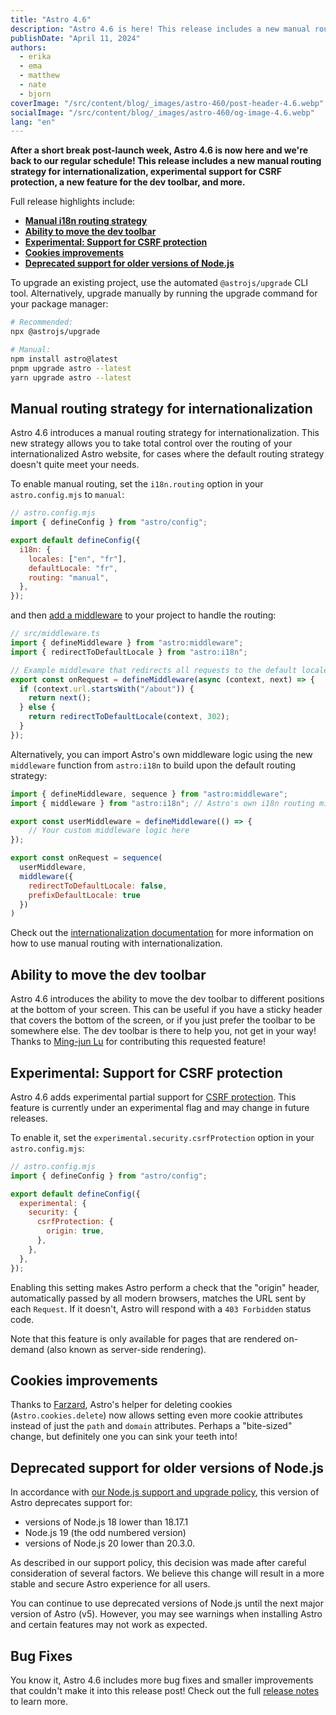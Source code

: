 ```yaml
---
title: "Astro 4.6"
description: "Astro 4.6 is here! This release includes a new manual routing strategy for internationalization, the ability to move the dev toolbar, experimental support for CSRF protection, and more."
publishDate: "April 11, 2024"
authors:
  - erika
  - ema
  - matthew
  - nate
  - bjorn
coverImage: "/src/content/blog/_images/astro-460/post-header-4.6.webp"
socialImage: "/src/content/blog/_images/astro-460/og-image-4.6.webp"
lang: "en"
---
```


**After a short break post-launch week, Astro 4.6 is now here and we're back to our regular schedule! This release includes a new manual routing strategy for internationalization, experimental support for CSRF protection, a new feature for the dev toolbar, and more.**

Full release highlights include:

- [**Manual i18n routing strategy**](#manual-routing-strategy-for-internationalization)
- [**Ability to move the dev toolbar**](#ability-to-move-the-dev-toolbar)
- [**Experimental: Support for CSRF protection**](#experimental-support-for-csrf-protection)
- [**Cookies improvements**](#cookies-improvements)
- [**Deprecated support for older versions of Node.js**](#deprecated-support-for-older-versions-of-nodejs)

To upgrade an existing project, use the automated `@astrojs/upgrade` CLI tool. Alternatively, upgrade manually by running the upgrade command for your package manager:

```sh
# Recommended:
npx @astrojs/upgrade

# Manual:
npm install astro@latest
pnpm upgrade astro --latest
yarn upgrade astro --latest
```

## Manual routing strategy for internationalization

Astro 4.6 introduces a manual routing strategy for internationalization. This new strategy allows you to take total control over the routing of your internationalized Astro website, for cases where the default routing strategy doesn't quite meet your needs.

To enable manual routing, set the `i18n.routing` option in your `astro.config.mjs` to `manual`:

```js
// astro.config.mjs
import { defineConfig } from "astro/config";

export default defineConfig({
  i18n: {
    locales: ["en", "fr"],
    defaultLocale: "fr",
    routing: "manual",
  },
});
```

and then [add a middleware](https://docs.astro.build/en/guides/middleware/) to your project to handle the routing:

```ts
// src/middleware.ts
import { defineMiddleware } from "astro:middleware";
import { redirectToDefaultLocale } from "astro:i18n";

// Example middleware that redirects all requests to the default locale apart for the /about page
export const onRequest = defineMiddleware(async (context, next) => {
  if (context.url.startsWith("/about")) {
    return next();
  } else {
    return redirectToDefaultLocale(context, 302);
  }
});
```

Alternatively, you can import Astro's own middleware logic using the new `middleware` function from `astro:i18n` to build upon the default routing strategy:

```js title="src/middleware.js"
import { defineMiddleware, sequence } from "astro:middleware";
import { middleware } from "astro:i18n"; // Astro's own i18n routing middleware

export const userMiddleware = defineMiddleware(() => {
	// Your custom middleware logic here
});

export const onRequest = sequence(
  userMiddleware,
  middleware({
    redirectToDefaultLocale: false,
    prefixDefaultLocale: true
  })
)
```

Check out the [internationalization documentation](https://docs.astro.build/en/guides/internationalization/) for more information on how to use manual routing with internationalization.

## Ability to move the dev toolbar

Astro 4.6 introduces the ability to move the dev toolbar to different positions at the bottom of your screen. This can be useful if you have a sticky header that covers the bottom of the screen, or if you just prefer the toolbar to be somewhere else. The dev toolbar is there to help you, not get in your way! Thanks to [Ming-jun Lu](https://github.com/mingjunlu) for contributing this requested feature!

## Experimental: Support for CSRF protection

Astro 4.6 adds experimental partial support for [CSRF protection](https://developer.mozilla.org/en-US/docs/Glossary/CSRF). This feature is currently under an experimental flag and may change in future releases. 

To enable it, set the `experimental.security.csrfProtection` option in your `astro.config.mjs`:

```js
// astro.config.mjs
import { defineConfig } from "astro/config";

export default defineConfig({
  experimental: {
    security: {
      csrfProtection: {
        origin: true,
      },
    },
  },
});
```

Enabling this setting makes Astro perform a check that the "origin" header, automatically passed by all modern browsers, matches the URL sent by each `Request`. If it doesn't, Astro will respond with a `403 Forbidden` status code.

Note that this feature is only available for pages that are rendered on-demand (also known as server-side rendering).

## Cookies improvements

Thanks to [Farzard](https://github.com/fshafiee), Astro's helper for deleting cookies (`Astro.cookies.delete`) now allows setting even more cookie attributes instead of just the `path` and `domain` attributes. Perhaps a "bite-sized" change, but definitely one you can sink your teeth into!

## Deprecated support for older versions of Node.js

In accordance with [our Node.js support and upgrade policy](https://docs.astro.build/en/upgrade-astro/#nodejs-support-and-upgrade-policies), this version of Astro deprecates support for:

- versions of Node.js 18 lower than 18.17.1
- Node.js 19 (the odd numbered version)
- versions of Node.js 20 lower than 20.3.0.

As described in our support policy, this decision was made after careful consideration of several factors. We believe this change will result in a more stable and secure Astro experience for all users.

You can continue to use deprecated versions of Node.js until the next major version of Astro (v5). However, you may see warnings when installing Astro and certain features may not work as expected.

## Bug Fixes

You know it, Astro 4.6 includes more bug fixes and smaller improvements that couldn't make it into this release post! Check out the full [release notes](https://github.com/withastro/astro/blob/refs/heads/main/packages/astro/CHANGELOG.md#460) to learn more.
